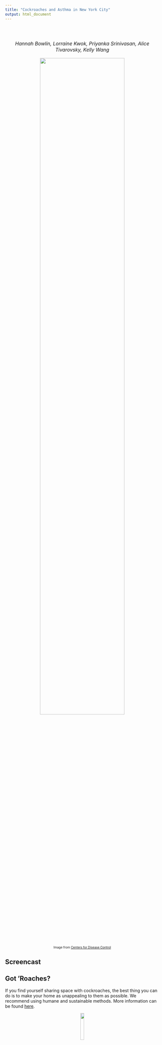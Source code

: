 ```yaml
---
title: "Cockroaches and Asthma in New York City"
output: html_document
---
```

<center>
</font>
<br><br>

<font size="3"> _Hannah Bowlin, Lorraine Kwok, Priyanka Srinivasan, Alice Tivarovsky, Kelly Wang_ </font>
<br><br>
<img align="center" img src="images/kids.jpg" style="width:74%"/>  
<font size = "0.7">Image from [Centers for Disease Control](https://www.cdc.gov/vitalsigns/childhood-asthma/index.html)</font>

</center>
</font>

## Screencast

## Got 'Roaches? 
If you find yourself sharing space with cockroaches, the best thing you can do is to make your home as unappealing to them as possible. We recommend using humane and sustainable methods. More information can be found [here](https://www.peta.org/issues/wildlife/dealing-household-guests/cockroaches/). 

<center><img src="images/roach_hex.png" style="width:15%"/></center>







